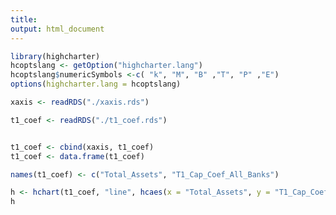 ```yaml
---
title:
output: html_document
---
```

```r

library(highcharter)
hcoptslang <- getOption("highcharter.lang")
hcoptslang$numericSymbols <-c( "k", "M", "B" ,"T", "P" ,"E")
options(highcharter.lang = hcoptslang)

xaxis <- readRDS("./xaxis.rds")

t1_coef <- readRDS("./t1_coef.rds")


t1_coef <- cbind(xaxis, t1_coef)
t1_coef <- data.frame(t1_coef)

names(t1_coef) <- c("Total_Assets", "T1_Cap_Coef_All_Banks")

h <- hchart(t1_coef, "line", hcaes(x = "Total_Assets", y = "T1_Cap_Coef_All_Banks")) %>% hc_yAxis(max = .5) %>% hc_yAxis(min = -.5) %>% hc_add_theme(hc_theme_economist()) %>% hc_title(text = "Effect on ROA") %>% hc_subtitle(text = "$100,000 to $250,000 SB Loans:  All Banks") %>% hc_credits(text = "https://github.com/Matt-Brigida/FFIEC_Call_Reports", href = "https://github.com/Matt-Brigida/FFIEC_Call_Reports", enabled = TRUE) %>% hc_tooltip(crosshairs = TRUE, backgroundColor = "#FCFFC5", shared = TRUE, borderWidth = 5) %>%  hc_exporting(enabled = TRUE)
h
```
<!---

```r

library(highcharter)

xaxis <- readRDS("./xaxis.rds")

total_t1_aa <- readRDS("./total_t1_aa.rds")


total_t1_aa <- cbind(xaxis, total_t1_aa)
total_t1_aa <- data.frame(total_t1_aa)

names(total_t1_aa) <- c("Total_Assets", "T1_Cap_Coef_AA_subset")

h <- hchart(total_t1_aa, "line", hcaes(x = "Total_Assets", y = "T1_Cap_Coef_AA_subset")) %>% hc_yAxis(max = .5) %>% hc_yAxis(min = -.5) %>% hc_add_theme(hc_theme_economist())  %>% hc_title(text = "African-American-Owned Banks")
h
```

```r

library(highcharter)

xaxis <- readRDS("./xaxis.rds")

total_t1_his <- readRDS("./total_t1_his.rds")

total_t1_his <- cbind(xaxis, total_t1_his)
total_t1_his <- data.frame(total_t1_his)

names(total_t1_his) <- c("Total_Assets", "T1_Cap_Coef_Hispanic_subset")

h <- hchart(total_t1_his, "line", hcaes(x = "Total_Assets", y = "T1_Cap_Coef_Hispanic_subset")) %>% hc_yAxis(max = .5) %>% hc_yAxis(min = -.5) %>% hc_add_theme(hc_theme_economist())  %>% hc_title(text = "Hispanic-Owned Banks")
h
```
-->
